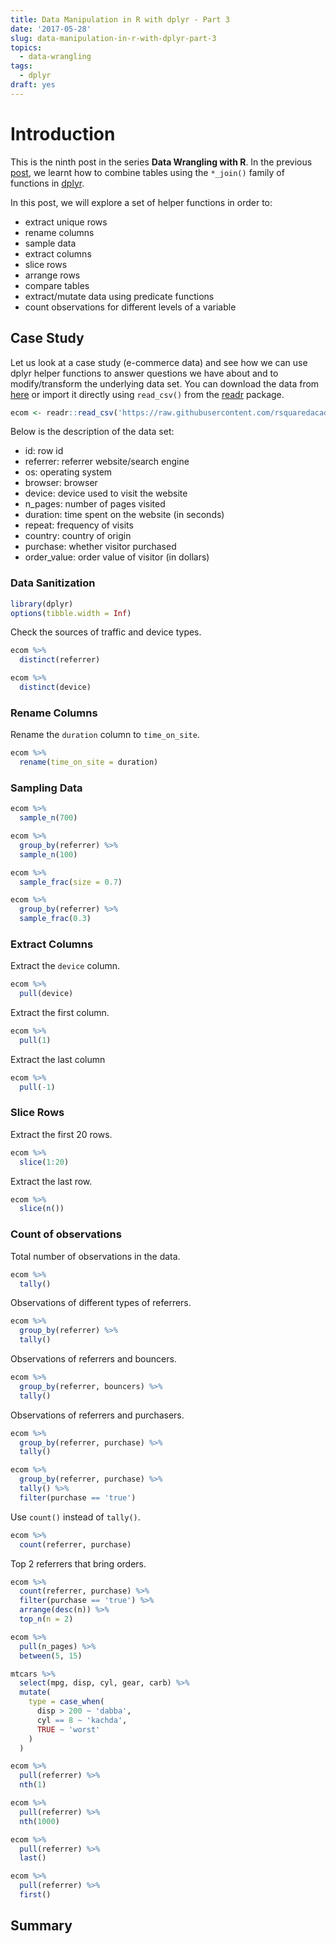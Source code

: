 ```yaml
---
title: Data Manipulation in R with dplyr - Part 3
date: '2017-05-28'
slug: data-manipulation-in-r-with-dplyr-part-3
topics:
  - data-wrangling
tags:
  - dplyr
draft: yes
---
```


# Introduction

This is the ninth post in the series **Data Wrangling with R**. In the previous [post](https://rsquaredacademy.github.io/blog/post/data-manipulation-in-r-with-dplyr-part-2/), we learnt how to combine tables using the `*_join()` family of functions in [dplyr](dplyr.tidyverse.org).

In this post, we will explore a set of helper functions in order to:

- extract unique rows 
- rename columns
- sample data
- extract columns
- slice rows
- arrange rows
- compare tables
- extract/mutate data using predicate functions
- count observations for different levels of a variable

## Case Study

Let us look at a case study (e-commerce data) and see how we can use dplyr helper functions to answer questions we have about and to modify/transform the underlying data set. You can download the data from [here](https://github.com/rsquaredacademy/datasets/blob/master/web.csv) or import it directly using `read_csv()` from the [readr](readr.tidyverse.org) package.

```r
ecom <- readr::read_csv('https://raw.githubusercontent.com/rsquaredacademy/datasets/master/web.csv')
```

Below is the description of the data set:

- id: row id
- referrer: referrer website/search engine
- os: operating system
- browser: browser
- device: device used to visit the website
- n_pages: number of pages visited
- duration: time spent on the website (in seconds)
- repeat: frequency of visits
- country: country of origin
- purchase: whether visitor purchased
- order_value: order value of visitor (in dollars)

### Data Sanitization

```r
library(dplyr)
options(tibble.width = Inf)
```

Check the sources of traffic and device types.

```r
ecom %>%
  distinct(referrer)

ecom %>%
  distinct(device)
```

### Rename Columns

Rename the `duration` column to `time_on_site`.

```r
ecom %>%
  rename(time_on_site = duration)
```

### Sampling Data

```r
ecom %>%
  sample_n(700)
```

```r
ecom %>%
  group_by(referrer) %>%
  sample_n(100)
```

```r
ecom %>%
  sample_frac(size = 0.7)
```

```r
ecom %>%
  group_by(referrer) %>%
  sample_frac(0.3)
```

### Extract Columns

Extract the `device` column.

```r
ecom %>%
  pull(device)
```

Extract the first column.

```r
ecom %>%
  pull(1)
```

Extract the last column

```r
ecom %>%
  pull(-1)
```

### Slice Rows

Extract the first 20 rows.

```r
ecom %>%
  slice(1:20)
```

Extract the last row.

```r
ecom %>%
  slice(n())
```

### Count of observations

Total number of observations in the data.

```r
ecom %>%
  tally()
```

Observations of different types of referrers.

```r
ecom %>%
  group_by(referrer) %>%
  tally()
```

Observations of referrers and bouncers.

```r
ecom %>%
  group_by(referrer, bouncers) %>%
  tally()
```

Observations of referrers and purchasers.

```r
ecom %>%
  group_by(referrer, purchase) %>%
  tally()

ecom %>%
  group_by(referrer, purchase) %>%
  tally() %>%
  filter(purchase == 'true')
```

Use `count()` instead of `tally()`.

```r
ecom %>%
  count(referrer, purchase)
```

Top 2 referrers that bring orders.

```r
ecom %>%
  count(referrer, purchase) %>%
  filter(purchase == 'true') %>%
  arrange(desc(n)) %>%
  top_n(n = 2)
```

```r
ecom %>%
  pull(n_pages) %>%
  between(5, 15) 
```

```r
mtcars %>%
  select(mpg, disp, cyl, gear, carb) %>%
  mutate(
    type = case_when(
      disp > 200 ~ 'dabba',
      cyl == 8 ~ 'kachda',
      TRUE ~ 'worst'
    )
  )
```

```r
ecom %>%
  pull(referrer) %>%
  nth(1)
```

```r
ecom %>%
  pull(referrer) %>%
  nth(1000)
```

```r
ecom %>%
  pull(referrer) %>%
  last()
```

```r
ecom %>%
  pull(referrer) %>%
  first()
```  

## Summary

